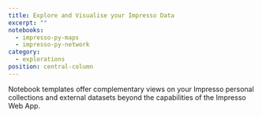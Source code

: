 ```yaml
---
title: Explore and Visualise your Impresso Data
excerpt: ""
notebooks:
  - impresso-py-maps
  - impresso-py-network
category:
  - explorations
position: central-column
---
```


Notebook templates offer complementary views on your Impresso personal collections and external datasets beyond the capabilities of the Impresso Web App.
